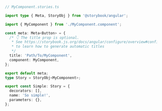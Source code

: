 ```ts
// MyComponent.stories.ts

import type { Meta, StoryObj } from '@storybook/angular';

import { MyComponent } from './MyComponent.component';

const meta: Meta<Button> = {
  /* 👇 The title prop is optional.
   * See https://storybook.js.org/docs/angular/configure/overview#configure-story-loading
   * to learn how to generate automatic titles
   */
  title: 'Path/To/MyComponent',
  component: MyComponent,
};

export default meta;
type Story = StoryObj<MyComponent>;

export const Simple: Story = {
  decorators: [],
  name: 'So simple!',
  parameters: {},
};
```
